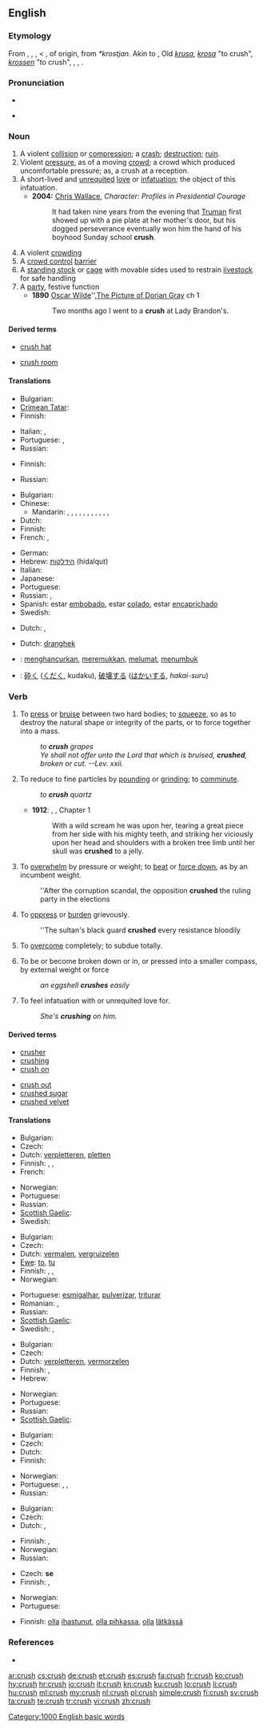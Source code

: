 {{wikipedia}}
==English==

===Etymology===
From {{etyl|enm}} {{term|cruschen|lang=enm}}, {{term|crousshen|lang=enm}}, {{etyl|fro}} {{term|cruisir|lang=fro}}, {{term|croissir|lang=fro}} < {{etyl|LL.}} {{term|cruscire|lang=la}}, of {{etyl|gem}} origin, from {{etyl|frk}} ''*krostjan''. Akin to {{etyl|got|-}} {{term|𐌺𐍂𐌿𐌹𐍃𐍄𐌰𐌽||tr=kruistan|to gnash|lang=got}}, Old {{etyl|sv|-}} ''[[krusa]]'', ''[[krosa]]'' "to crush", {{etyl|gml|-}} ''[[krossen]]'' "to crush", {{etyl|sv|-}} {{term|krysta||to squeeze|lang=sv}}, {{etyl|da|-}} {{term|kryste|lang=da}}, {{etyl|is|-}} {{term|kreysta|lang=is}}.

===Pronunciation===
* {{IPA|/krʌʃ/}}
* {{audio|en-us-crush.ogg|Audio (US)}}
*: {{rhymes|ʌʃ}}

===Noun===
{{en-noun|crushes}}

# A violent [[collision]] or [[compression]]; a [[crash]]; [[destruction]]; [[ruin]].
# Violent [[pressure]], as of a moving [[crowd]]; a crowd which produced uncomfortable pressure; as, a crush at a reception.
# A short-lived and [[unrequited]] [[love]] or [[infatuation]]; the object of this infatuation.
#* '''2004:''' [[w: Chris Wallace (journalist)|Chris Wallace]], ''Character:  Profiles in Presidential Courage''
#*: It had taken nine years from the evening that [[w:Harry Truman|Truman]] first showed up with a pie plate at her mother's door, but his dogged perseverance eventually won him the hand of his boyhood Sunday school '''crush'''.
# A violent [[crowding]]
# A [[crowd control]] [[barrier]]
# A [[standing stock]] or [[cage]] with movable sides used to restrain [[livestock]] for safe handling
# A [[party]], festive function
#* '''1890''' [[w:Oscar Wilde|Oscar Wilde]]'',[[w:The Picture of Dorian Grey|The Picture of Dorian Gray]] ch 1
#*: Two months ago I went to a '''crush''' at Lady Brandon's.

====Derived terms====
{{top2}}
* [[crush hat]]
{{mid2}}
* [[crush room]]
{{bottom}}

====Translations====
{{trans-top|a violent collision or compression}}
* Bulgarian: {{t|bg|смачкване|n}}
* [[Crimean Tatar]]: {{tø|crh|taptamaq|xs=Crimean Tatar}}
* Finnish: {{t-|fi|murskaus}}
{{trans-mid}}
* Italian: {{t-|it|ressa|f}}, {{t-|it|calca|f}}
* Portuguese: {{t+|pt|choque|m}}, {{t+|pt|colisão|f}}
* Russian: {{t|ru|раздавливание|n|tr=''razdávlivanije''}}
{{trans-bottom}}

{{trans-top|violent pressure, as of a crowd}}
* Finnish: {{t-|fi|puristus}}
{{trans-mid}}
* Russian: {{t|ru|давка|f|tr=''dávka''}}
{{trans-bottom}}

{{trans-top|a short-lived and unrequited love or infatuation}}
* Bulgarian: {{t|bg|увлечение|n}}
* Chinese:
** Mandarin: {{t|cmn|迷上|tr=míshàng|sc=Hani}}, {{t|cmn|迷戀|sc=Hani}}, {{t|cmn|迷恋|tr=míliàn|sc=Hani}}, {{t|cmn|迷住|tr=mízhù|sc=Hani}}, {{t-|cmn|愛上|sc=Hani}}, {{t-|cmn|爱上|tr=àishàng|sc=Hani}}, {{t|cmn|動心|sc=Hani}}, {{t|cmn|动心|tr=dòngxīn|sc=Hani}}, {{t|cmn|暗戀|sc=Hani}}, {{t|cmn|暗恋|tr=ànliàn|sc=Hani}}, {{t-|cmn|喜歡|sc=Hani}}, {{t-|cmn|喜欢|tr=xǐhuān|sc=Hani}}
* Dutch: {{t+|nl|bevlieging|f}}
* Finnish: {{t-|fi|ihastus}}
* French: {{t+|fr|béguin}}, {{t+|fr|amourette}}
{{trans-mid}}
* German: {{t+|de|Schwarm|m}}
* Hebrew: [[הידלקות]] (hidalqut) {{f}}
* Italian: {{t+|it|cotta|f}}
* Japanese: {{t|ja|ときめき|tr=tokimeki}}
* Portuguese: {{t|pt|paixonite|f}}
* Russian: {{t|ru|увлечение|n|tr=''uvlečénije''}}, {{t|ru|пылкая любовь|f|tr=''pýlkaja ljubóv’''}}
* Spanish: estar [[embobado]], estar [[colado]], estar [[encaprichado]]
* Swedish: {{t|sv|förälskelse|c}}
{{trans-bottom}}

{{trans-top|a chute or corridor in a cattle yard}}
{{trans-mid}}
{{trans-bottom}}

{{trans-top|a violent crowding}}
* Dutch: {{t+|nl|overrompeling}}, {{t-|nl|stormloop}}
{{trans-mid}}
{{trans-bottom}}

{{trans-top|a crowd control barrier}}
* Dutch: [[dranghek]] {{n}}
{{trans-mid}}
{{trans-bottom}}

{{trans-see|archaism for party|party}}

{{checktrans-top}}
* {{ttbc|id}}: [[hancur|menghancurkan]], [[remuk|meremukkan]], [[lumat|melumat]], [[tumbuk|menumbuk]]
* {{ttbc|ja}}: [[砕く]] ([[くだく]], kudaku), [[破壊]]する ([[はかい]]する, ''hakai-suru'')
{{trans-bottom}}

===Verb===
{{en-verb|crush|es}}

# To [[press]] or [[bruise]] between two hard bodies; to [[squeeze]], so as to destroy the natural shape or integrity of the parts, or to force together into a mass.
#: ''to '''crush''' grapes''
#: ''Ye shall not offer unto the Lord that which is bruised, '''crushed''', broken or cut. --Lev. xxii.''
# To reduce to fine particles by [[pound]]ing or [[grind]]ing; to [[comminute]].
#: ''to '''crush''' quartz''
#* '''1912''': {{w|Edgar Rice Burroughs}}, {{w|Tarzan of the Apes}}, Chapter 1
#*: With a wild scream he was upon her, tearing a great piece from her side with his mighty teeth, and striking her viciously upon her head and shoulders with a broken tree limb until her skull was '''crushed''' to a jelly.
# To [[overwhelm]] by pressure or weight; to [[beat]] or [[force down]], as by an incumbent weight.
#: ''After the corruption scandal, the opposition '''crushed''' the ruling party in the elections
# To [[oppress]] or [[burden]] grievously.
#: ''The sultan's black guard '''crushed''' every resistance bloodily
# To [[overcome]] completely; to subdue totally.
# {{intransitive}} To be or become broken down or in, or pressed into a smaller compass, by external weight or force
#: ''an eggshell '''crushes''' easily''
# To feel infatuation with or unrequited love for.
#: ''She's '''crushing''' on him.''

====Derived terms====
{{top2}}
* [[crusher]]
* [[crushing]]
* [[crush on]]
{{mid2}}
* [[crush out]]
* [[crushed sugar]]
* [[crushed velvet]]
{{bottom}}

====Translations====
{{trans-top|to press or bruise between two hard bodies}}
* Bulgarian: {{t|bg|смачквам}}
* Czech: {{t-|cs|drtit}}
* Dutch: [[verpletteren]], [[pletten]]
* Finnish: {{t-|fi|murskata}}, {{t-|fi|musertaa}}, {{t-|fi|rusentaa}}
* French: {{t|fr|écraser}}
{{trans-mid}}
* Norwegian: {{t|no|sammenpresse}}
* Portuguese: {{t+|pt|amassar}}
* Russian: {{t|ru|давить|tr=''davít'''}}
* [[Scottish Gaelic]]: {{t-|gd|pronn|xs=Scottish Gaelic}}
* Swedish: {{t|sv|krossa}}
{{trans-bottom}}

{{trans-top|to reduce to fine particles by pounding or grinding}}
* Bulgarian: {{t|bg|раздробявам}}
* Czech: {{t-|cs|drtit}}
* Dutch: [[vermalen]], [[vergruizelen]]
* [[Ewe]]: [[to]], [[tu]]
* Finnish: {{t+|fi|jauhaa}}, {{t-|fi|murskata}}, {{t+|fi|hienontaa}}
* Norwegian: {{t|no|finknuse}}
{{trans-mid}}
* Portuguese: [[esmigalhar]], [[pulverizar]], [[triturar]]
* Romanian: {{t-|ro|măcina}},  {{t-|ro|pulveriza}}
* Russian: {{t|ru|дробить|tr=''drobít'''}}
* [[Scottish Gaelic]]: {{t-|gd|pronn|xs=Scottish Gaelic}}
* Swedish: {{t|sv|krossa}}, {{t|sv|mala}}
{{trans-bottom}}

{{trans-top|to overwhelm by pressure or weight}}
* Bulgarian: {{t|bg|смачквам}}
* Czech: {{t-|cs|drtit}}
* Dutch: [[verpletteren]], [[vermorzelen]]
* Finnish: {{t-|fi|murskata}}, {{t-|fi|musertaa}}
* Hebrew: {{t|he|מחץ|tr=makhátz}}
{{trans-mid}}
* Norwegian: {{t|no|sammentrykke}}
* Portuguese: {{t+|pt|esmagar}}
* Russian: {{t|ru|раздавливать|tr=''razdávlivat'''}}
* [[Scottish Gaelic]]: {{t-|gd|pronn|xs=Scottish Gaelic}}
{{trans-bottom}}

{{trans-top|to oppress or burden grievously}}
* Bulgarian: {{t|bg|потискам}}
* Czech: {{t-|cs|drtit}}
* Dutch: {{t-|nl|verdrukken}}
* Finnish: {{t-|fi|musertaa}}
{{trans-mid}}
* Norwegian: {{t+|no|knuse}}
* Portuguese: {{t+|pt|dominar}}, {{t+|pt|subjugar}}, {{t+|pt|vencer}}
* Russian: {{t|ru|давить|tr=''davít'''}}
{{trans-bottom}}

{{trans-top|to overcome completely}}
* Bulgarian: {{t|bg|съкрушавам}}
* Czech: {{t-|cs|rozdrtit}}
* Dutch: {{t-|nl|verpletteren}}, {{t-|nl|overweldigen}}
{{trans-mid}}
* Finnish: {{t-|fi|murskata}}, {{t-|fi|nujertaa}}
* Norwegian: {{t+|no|knuse}}
* Russian: {{t|ru|подавлять|tr=''podavlját'''}}
{{trans-bottom}}

{{trans-top|to be or become broken down or in}}
* Czech: {{t-|cs|rozbít}} '''se'''
* Finnish: {{t-|fi|murskautua}}, {{t-|fi|musertua}}
{{trans-mid}}
* Norwegian: {{t|no|knuses}}
* Portuguese: {{t+|pt|moer}}
{{trans-bottom}}

{{trans-top|to feel unrequited love}}
* Finnish: [[olla]] [[ihastua|ihastunut]], [[olla pihkassa]], [[olla]] [[lätkä|lätkässä]]
{{trans-mid}}
{{trans-bottom}}

===References===
* {{R:Webster 1913}}

[[Category:1000 English basic words]]

[[ar:crush]]
[[cs:crush]]
[[de:crush]]
[[et:crush]]
[[es:crush]]
[[fa:crush]]
[[fr:crush]]
[[ko:crush]]
[[hy:crush]]
[[hr:crush]]
[[io:crush]]
[[it:crush]]
[[kn:crush]]
[[ku:crush]]
[[lo:crush]]
[[li:crush]]
[[hu:crush]]
[[ml:crush]]
[[my:crush]]
[[nl:crush]]
[[pl:crush]]
[[simple:crush]]
[[fi:crush]]
[[sv:crush]]
[[ta:crush]]
[[te:crush]]
[[tr:crush]]
[[vi:crush]]
[[zh:crush]]